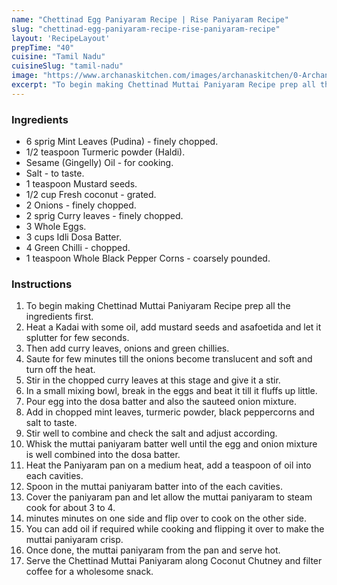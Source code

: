 ---
name: "Chettinad Egg Paniyaram Recipe | Rise Paniyaram Recipe"
slug: "chettinad-egg-paniyaram-recipe-rise-paniyaram-recipe"
layout: 'RecipeLayout'
prepTime: "40"
cuisine: "Tamil Nadu"
cuisineSlug: "tamil-nadu"
image: "https://www.archanaskitchen.com/images/archanaskitchen/0-Archanas-Kitchen-Recipes/2016/oct-19/Chettinad_Egg_Paniyaram_Recipe-1.jpg"
excerpt: "To begin making Chettinad Muttai Paniyaram Recipe prep all the ingredients first"
---

### Ingredients

- 6 sprig Mint Leaves (Pudina) - finely chopped.
- 1/2 teaspoon Turmeric powder (Haldi).
- Sesame (Gingelly) Oil - for cooking.
- Salt - to taste.
- 1 teaspoon Mustard seeds.
- 1/2 cup Fresh coconut - grated.
- 2 Onions - finely chopped.
- 2 sprig Curry leaves - finely chopped.
- 3 Whole Eggs.
- 3 cups Idli Dosa Batter.
- 4 Green Chilli - chopped.
- 1 teaspoon Whole Black Pepper Corns - coarsely pounded.

### Instructions

1. To begin making Chettinad Muttai Paniyaram Recipe prep all the ingredients first.
1. Heat a Kadai with some oil, add mustard seeds and asafoetida and let it splutter for few seconds.
1. Then add curry leaves, onions and green chillies.
1. Saute for few minutes till the onions become translucent and soft and turn off the heat.
1. Stir in the chopped curry leaves at this stage and give it a stir.
1. In a small mixing bowl, break in the eggs and beat it till it fluffs up little.
1. Pour egg into the dosa batter and also the sauteed onion mixture.
1. Add in chopped mint leaves, turmeric powder, black peppercorns and salt to taste.
1. Stir well to combine and check the salt and adjust according.
1. Whisk the muttai paniyaram batter well until the egg and onion mixture is well combined into the dosa batter.
1. Heat the Paniyaram pan on a medium heat, add a teaspoon of oil into each cavities.
1. Spoon in the muttai paniyaram batter into of the each cavities.
1. Cover the paniyaram pan and let allow the muttai paniyaram to steam cook for about 3 to 4.
1. minutes minutes on one side and flip over to cook on the other side.
1. You can add oil if required while cooking and flipping it over to make the muttai paniyaram crisp.
1. Once done, the muttai paniyaram from the pan and serve hot.
1. Serve the Chettinad Muttai Paniyaram along Coconut Chutney and filter coffee for a wholesome snack.
